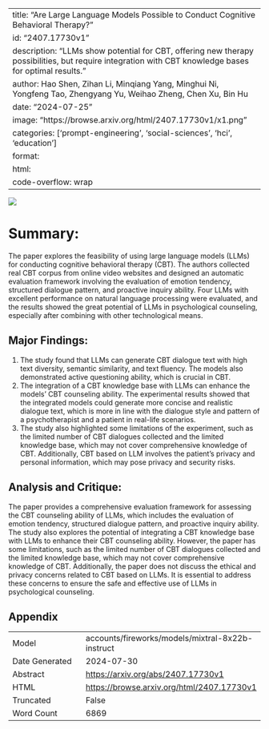 
---
title: "Are Large Language Models Possible to Conduct Cognitive Behavioral Therapy?"
id: "2407.17730v1"
description: "LLMs show potential for CBT, offering new therapy possibilities, but require integration with CBT knowledge bases for optimal results."
author: Hao Shen, Zihan Li, Minqiang Yang, Minghui Ni, Yongfeng Tao, Zhengyang Yu, Weihao Zheng, Chen Xu, Bin Hu
date: "2024-07-25"
image: "https://browse.arxiv.org/html/2407.17730v1/x1.png"
categories: ['prompt-engineering', 'social-sciences', 'hci', 'education']
format:
  html:
    code-overflow: wrap
---

![](https://browse.arxiv.org/html/2407.17730v1/x1.png)

# Summary:

The paper explores the feasibility of using large language models (LLMs) for conducting cognitive behavioral therapy (CBT). The authors collected real CBT corpus from online video websites and designed an automatic evaluation framework involving the evaluation of emotion tendency, structured dialogue pattern, and proactive inquiry ability. Four LLMs with excellent performance on natural language processing were evaluated, and the results showed the great potential of LLMs in psychological counseling, especially after combining with other technological means.

## Major Findings:

1. The study found that LLMs can generate CBT dialogue text with high text diversity, semantic similarity, and text fluency. The models also demonstrated active questioning ability, which is crucial in CBT.
2. The integration of a CBT knowledge base with LLMs can enhance the models' CBT counseling ability. The experimental results showed that the integrated models could generate more concise and realistic dialogue text, which is more in line with the dialogue style and pattern of a psychotherapist and a patient in real-life scenarios.
3. The study also highlighted some limitations of the experiment, such as the limited number of CBT dialogues collected and the limited knowledge base, which may not cover comprehensive knowledge of CBT. Additionally, CBT based on LLM involves the patient's privacy and personal information, which may pose privacy and security risks.

## Analysis and Critique:

The paper provides a comprehensive evaluation framework for assessing the CBT counseling ability of LLMs, which includes the evaluation of emotion tendency, structured dialogue pattern, and proactive inquiry ability. The study also explores the potential of integrating a CBT knowledge base with LLMs to enhance their CBT counseling ability. However, the paper has some limitations, such as the limited number of CBT dialogues collected and the limited knowledge base, which may not cover comprehensive knowledge of CBT. Additionally, the paper does not discuss the ethical and privacy concerns related to CBT based on LLMs. It is essential to address these concerns to ensure the safe and effective use of LLMs in psychological counseling.

## Appendix

|          |          |
|----------|----------|
| Model     | accounts/fireworks/models/mixtral-8x22b-instruct       |
| Date Generated     | 2024-07-30       |
| Abstract | [https://arxiv.org/abs/2407.17730v1](https://arxiv.org/abs/2407.17730v1)        |
| HTML     | [https://browse.arxiv.org/html/2407.17730v1](https://browse.arxiv.org/html/2407.17730v1)       |
| Truncated       | False       |
| Word Count       | 6869       |